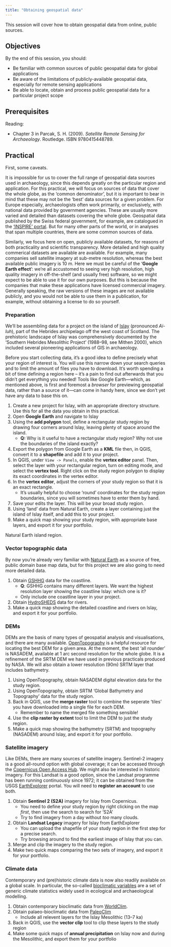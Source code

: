 ```yaml
---
title: "Obtaining geospatial data"
---
```


This session will cover how to obtain geospatial data from online, public sources.

## Objectives

By the end of this session, you should:

* Be familiar with common sources of public geospatial data for global applications
* Be aware of the limitations of publicly-available geospatial data, especially for remote sensing applications
* Be able to locate, obtain and process public geospatial data for a particular project scope

## Prerequisites

Reading:

* Chapter 3 in Parcak, S. H. (2009). *Satellite Remote Sensing for Archaeology*. Routledge. ISBN 9780415448789.

## Practical

First, some caveats.

It is impossible for us to cover the full range of geospatial data sources used in archaeology, since this depends greatly on the particular region and application.
For this practical, we will focus on sources of data that cover the whole globe, as the 'common denominator', but it is important to bear in mind that these may not be the 'best' data sources for a given problem.
For Europe especially, archaeologists often work primarily, or exclusively, with national data provided by government agencies.
These are usually more varied and detailed than datasets covering the whole globe.
Geospatial data published by the Swiss federal government, for example, are catalogued in the ['INSPIRE' portal](https://www.geo.admin.ch/en/geo-information-switzerland/geodata-index-inspire.html).
But for many other parts of the world, or in analyses that span multiple countries, there are some common sources of data.

Similarly, we focus here on open, publicly available datasets, for reasons of both practicality and scientific transparency.
More detailed and high quality commerical datasets are available are available.
For example, many companies sell satellite imagery at sub-metre resolution, whereas the best available public imagery is 10 m.
Here we must be careful of the '**Google Earth effect**': we're all accustomed to seeing very high resolution, high quality imagery in off-the-shelf (and usually free) software, so we might expect to be able to use it for our own purposes.
But this is because the companies that make these applications have licensed commercial imagery.
Generally speaking, the raw versions of these images are not available publicly, and you would not be able to use them in a publication, for example, without obtaining a license to do so yourself.

### Preparation

We'll be assembling data for a project on the island of [Islay](https://en.wikipedia.org/wiki/Islay) (pronounced *Ai-luh*), part of the Hebrides archipelago off the west coast of Scotland.
The prehistoric landscape of Islay was comprehensively documented by the 'Southern Hebrides Mesolithic Project' (1988–98, see Mithen 2000), which included several pioneering applications of GIS in archaeology.

Before you start collecting data, it's a good idea to define precisely what your region of interest is.
You will use this narrow down your search queries and to limit the amount of files you have to download.
It's worth spending a bit of time defining a region here – it's a pain to find out afterwards that you didn't get everything you needed!
Tools like Google Earth—which, as mentioned above, is first and foremost a *browser* for previewing geospatial data, rather than a source of it—can come in handy here, since we don't yet have any data to base this on.

1. Create a new project for Islay, with an appropriate directory structure. Use this for all the data you obtain in this practical.
2. Open **Google Earth** and navigate to Islay
3. Using the **add polygon** tool, define a rectangular study region by drawing four corners around Islay, leaving plenty of space around the island.
    * **Q:** Why is it useful to have a rectangular study region? Why not use the boundaries of the island exactly?
4. Export the polygon from Google Earth as a **KML** file then, in QGIS, convert it to a **shapefile** and add it to your project.
5. In QGIS, under `View -> Panels`, enable the **vertex editor** panel. Then, select the layer with your rectangular region, turn on editing mode, and select the **vertex tool**. Right click on the study region polygon to display its exact coordinates in the vertex editor.
6. In the **vertex editor**, adjust the corners of your study region so that it is an exact rectangle.
    * It's usually helpful to choose 'round' coordinates for the study region boundaries, since you will sometimes have to enter them by hand.
7. Save your edits the layer. This will be your broad study region.
8. Using 'land' data from Natural Earth, create a layer containing just the island of Islay itself, and add this to your project.
9. Make a quick map showing your study region, with appropriate base layers, and export it for your portfolio.

Natural Earth island region.

### Vector topographic data

By now you're already very familiar with [Natural Earth](https://www.naturalearthdata.com/) as a source of free, public domain base map data, but for this project we are also going to need more detailed data.

1. Obtain [GSHHG](http://www.soest.hawaii.edu/pwessel/gshhg/) data for the coastline.
    * **Q**: GSHHG contains many different layers. We want the highest resolution layer showing the coastline Islay: which one is it?
    * Only include one coastline layer in your project.
2. Obtain [HydroSHEDS](https://www.hydrosheds.org/) data for rivers.
3. Make a quick map showing the detailed coastline and rivers on Islay, and export it for your portfolio.

### DEMs

DEMs are the basis of many types of geospatial analysis and visualisations, and there are many available.
[OpenTopography](https://www.opentopography.org/) is a helpful resource for locating the best DEM for a given area.
At the moment, the best 'all rounder' is NASADEM, available at 1 arc second resolution for the whole globe.
It is a refinement of the SRTM DEM we have used in previous practicals produced by NASA.
We will also obtain a lower resolution (90m) SRTM layer that includes bathymetry.

1. Using OpenTopography, obtain NASADEM digital elevation data for the study region.
2. Using OpenTopography, obtain SRTM 'Global Bathymetry and Topography' data for the study region.
3. Back in QGIS, use the **merge raster** tool to combine the seperate 'tiles' you have downloaded into a single file for each DEM.
    * Remember to name the merged file something sensible!
4. Use the **clip raster by extent** tool to limit the DEM to just the study region.
5. Make a quick map showing the bathymetry (SRTM) and topography (NASADEM) around Islay, and export it for your portfolio.

### Satellite imagery

Like DEMs, there are many sources of satellite imagery.
Sentinel-2 imagery is a good all-round option with global coverage; it can be accessed through the [Copernicus Open Access Hub](https://scihub.copernicus.eu/).
We might also be interested in historic imagery.
For this Landsat is a good option, since the Landsat programme has been running continuously since 1972; it can be obtained from the USGS [EarthExplorer](https://earthexplorer.usgs.gov/) portal.
You will need to **register an account** to use both.

1. Obtain **Sentinel 2 (S2A)** imagery for Islay from Copernicus.
    * You need to define your study region by right clicking on the map *first*, then use the search to search for 'S2A'
    * Try to find imagery from a day without *too* many clouds.
2. Obtain **Landsat Legacy** imagery for Islay from EarthExplorer
    * You can upload the shapefile of your study region in the first step for a precise search.
    * Try browsing around to find the earliest image of Islay that you can.
3. Merge and clip the imagery to the study region.
4. Make two quick maps comparing the two sets of imagery, and export it for your portfolio.

### Climate data

Contemporary and (pre)historic climate data is now also readily available on a global scale.
In particular, the so-called [bioclimatic variables](https://www.worldclim.org/data/bioclim.html) are a set of generic climate statistics widely used in ecological and archaeological modelling.

1. Obtain contemporary bioclimatic data from [WorldClim](https://www.worldclim.org/).
2. Obtain palaeo-bioclimatic data from [PaleoClim](http://www.paleoclim.org/)
    * Include all relevent layers for the Islay Mesolithic (13–7 ka)
3. Back in QGIS, use the **vector clip** tool to clip these layers to the study region
4. Make some quick maps of **annual precipitation** on Islay now and during the Mesolithic, and export them for your portfolio
